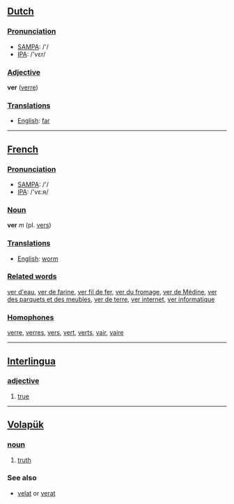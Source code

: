==[[Dutch]]==

===[[Pronunciation]]===
*[[w:SAMPA|SAMPA]]: /'/
*[[w:IPA|IPA]]: /'vεr/

===[[Adjective]]===

'''ver''' ([[verre]])

===[[Translation]]s===
*[[English]]: [[far]]

----

==[[French]]==

===[[Pronunciation]]===
*[[w:SAMPA|SAMPA]]: /'/
*[[w:IPA|IPA]]: /'vε:ʀ/

===[[Noun]]===

'''ver''' ''m'' (pl. [[vers]])

===[[Translation]]s===
*[[English]]: [[worm]]

===[[Related word]]s===

[[ver d'eau]],
[[ver de farine]],
[[ver fil de fer]],
[[ver du fromage]],
[[ver de Médine]],
[[ver des parquets et des meubles]],
[[ver de terre]],
[[ver internet]], 
[[ver informatique]]

===[[Homophone]]s===
[[verre]], [[verres]], [[vers]], [[vert]], [[verts]], [[vair]], [[vaire]]

----
== [[Interlingua]] ==
=== [[adjective]] ===
# [[true]]

----

== [[Volapük]] == 
=== [[noun]] === 
# [[truth]]

=== See also ===
*[[velat]] or [[verat]]